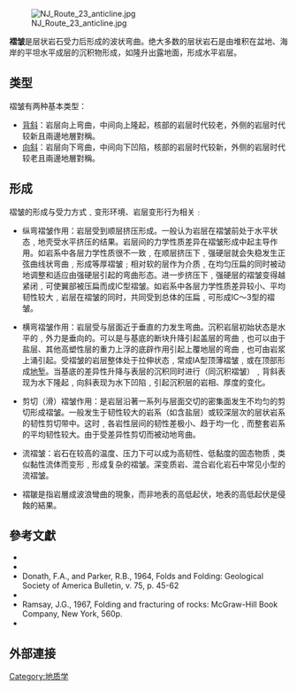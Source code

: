 [[File:NJ_Route_23_anticline.jpg|thumb]]

'''褶皱'''是层状岩石受力后形成的波状弯曲。绝大多数的层状岩石是由堆积在盆地、海岸的平坦水平成层的沉积物形成，如隆升出露地面，形成水平岩层。

== 类型 ==
褶皱有两种基本类型：
*[[背斜|背斜]]：岩层向上弯曲，中间向上隆起，核部的岩层时代较老，外侧的岩层时代较新且兩邊地層對稱。
*[[向斜|向斜]]：岩层向下弯曲，中间向下凹陷，核部的岩层时代较新，外侧的岩层时代较老且兩邊地層對稱。

== 形成 ==
褶皱的形成与受力方式﹑变形环境、岩层变形行为相关﹕

*纵弯褶皱作用：岩层受到顺层挤压形成。一般认为岩层在褶皱前处于水平状态﹐地壳受水平挤压的结果。岩层间的力学性质差异在褶皱形成中起主导作用。如岩系中各层力学性质很不一致﹐在顺层挤压下﹐强硬层就会失稳发生正弦曲线状弯曲﹐形成等厚褶皱﹔相对软的层作为介质﹐在均匀压扁的同时被动地调整和适应由强硬层引起的弯曲形态。进一步挤压下﹐强硬层的褶皱变得越紧闭﹐可使翼部被压扁而成IC型褶皱。如岩系中各层力学性质差异较小、平均韧性较大﹐岩层在褶皱的同时，共同受到总体的压扁﹐可形成IC～3型的褶皱。

*横弯褶皱作用：岩层受与层面近于垂直的力发生弯曲。沉积岩层初始状态是水平的﹐外力是垂向的。可以是与基底的断块升降引起盖层的弯曲﹐也可以由于盐层、其他高塑性层的重力上浮的底辟作用引起上覆地层的弯曲﹐也可由岩浆上涌引起。受褶皱的岩层整体处于拉伸状态﹐常成IA型顶薄褶皱﹐或在顶部形成[[地堑|地堑]]。当基底的差异性升降与表层的沉积同时进行（同沉积褶皱）﹐背斜表现为水下隆起﹐向斜表现为水下凹陷﹐引起沉积层的岩相、厚度的变化。

*剪切（滑）褶皱作用：是岩层沿著一系列与层面交切的密集面发生不均匀的剪切形成褶皱。一般发生于韧性较大的岩系（如含盐层）或较深层次的层状岩系的韧性剪切带中。这时﹐各岩性层间的韧性差极小、趋于均一化﹐而整套岩系的平均韧性较大。由于受差异性剪切而被动地弯曲。

*流褶皱：岩石在较高的温度、压力下可以成为高韧性、低黏度的固态物质﹐类似黏性流体而变形﹐形成复杂的褶皱。深变质岩、混合岩化岩石中常见小型的流褶皱。

*褶皺是指岩層成波浪彎曲的現象，而非地表的高低起伏，地表的高低起伏是侵蝕的結果。

==參考文獻==
{{refbegin|2}}
* {{cite book |title=Fundamentals of structural geology |url=https://books.google.com/books?id=9atcPwpwgJ0C&printsec=frontcover#v=onepage&q=&f=false |author1=David D. Pollard |author2=Raymond C. Fletcher |isbn=0-521-83927-0 |year=2005 |publisher=Cambridge University Press |access-date=2017-09-30 |archive-date=2016-06-10 |archive-url=https://web.archive.org/web/20160610074613/https://books.google.com/books?id=9atcPwpwgJ0C&printsec=frontcover#v=onepage&q=&f=false |dead-url=no }}
* {{cite book |author1=Davis, George H. |author2=Reynolds, Stephen J. | year=1996 | chapter= Folds | title=Structural Geology of Rocks and Regions |url=https://archive.org/details/structuralgeolog00davi | pages=[https://archive.org/details/structuralgeolog00davi/page/372 372]–424 | publisher=New York, John Wiley & Sons | isbn=0-471-52621-5}}
* Donath, F.A., and Parker, R.B., 1964, Folds and Folding: Geological Society of America Bulletin, v. 75, p. 45-62
* {{cite book |author1=McKnight, Tom L |author2=Hess, Darrel | year=2000 | chapter=The Internal Processes: Folding | title=Physical Geography: A Landscape Appreciation |url=https://archive.org/details/physicalgeographmckn | pages=[https://archive.org/details/physicalgeographmckn/page/409 409]–14 | location=Upper Saddle River, NJ | publisher=Prentice Hall | isbn=0-13-020263-0}}
* Ramsay, J.G., 1967, Folding and fracturing of rocks: McGraw-Hill Book Company, New York, 560p.
*{{cite book | author=Lisle, Richard J | year=2004 | chapter= Folding | title=Geological Structures and Maps: 3rd Edition | url=https://archive.org/details/geologicalstruct00lisl | pages=[https://archive.org/details/geologicalstruct00lisl/page/n41 33] | publisher=Elsevier | isbn=0-7506-5780-4}}
{{refend}}

==外部連接==
{{Wikibooks|Historical Geology|Folds}}
{{commons category|folds}}

{{Authority control}}
[[Category:地质学|Category:地质学]]